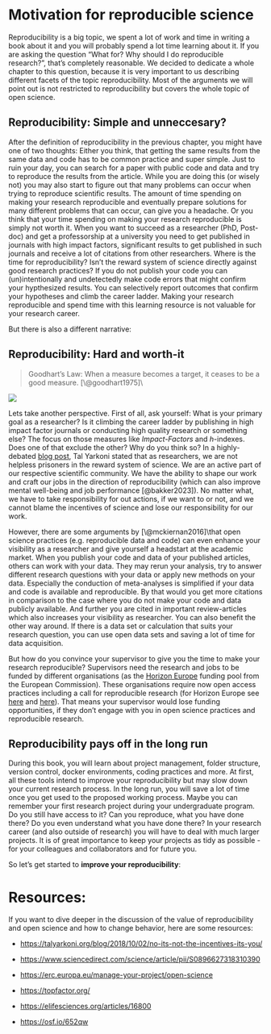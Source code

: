 # Motivation for reproducible science

Reproducibility is a big topic, we spent a lot of work and time in writing a book about it and you will probably spend a lot time learning about it.
If you are asking the question "What for? Why should I do reproducible research?", that's completely reasonable.
We decided to dedicate a whole chapter to this question, because it is very important to us describing different facets of the topic reproducibility.
Most of the arguments we will point out is not restricted to reproducibility but covers the whole topic of open science.

## Reproducibility: Simple and unneccesary?

After the definition of reproducibility in the previous chapter, you might have one of two thoughts: Either you think, that getting the same results from the same data and code has to be common practice and super simple.
Just to ruin your day, you can search for a paper with public code and data and try to reproduce the results from the article.
While you are doing this (or wisely not) you may also start to figure out that many problems can occur when trying to reproduce scientific results.
The amount of time spending on making your research reproducible and eventually prepare solutions for many different problems that can occur, can give you a headache.
Or you think that your time spending on making your research reproducible is simply not worth it.
When you want to succeed as a researcher (PhD, Post-doc) and get a professorship at a university you need to get published in journals with high impact factors, significant results to get published in such journals and receive a lot of citations from other researchers.
Where is the time for reproducibility?
Isn't the reward system of science directly against good research practices?
If you do not publish your code you can (un)intentionally and undetectedly make code errors that might confirm your hypthesized results.
You can selectively report outcomes that confirm your hypotheses and climb the career ladder.
Making your research reproducible and spend time with this learning resource is not valuable for your research career.

But there is also a different narrative:

## Reproducibility: Hard and worth-it

> Goodhart's Law: When a measure becomes a target, it ceases to be a good measure.
> \[\\@goodhart1975\]\\

![](/images/goodharts-law.png){fig-align="center"}

Lets take another perspective.
First of all, ask yourself: What is your primary goal as a researcher?
Is it climbing the career ladder by publishing in high impact factor journals or conducting high quality research or something else?
The focus on those measures like *Impact-Factors* and *h*-indexes.
Does one of that exclude the other?
Why do you think so?
In a highly-debated [blog post](https://talyarkoni.org/blog/2018/10/02/no-its-not-the-incentives-its-you/), Tal Yarkoni stated that as researchers, we are not helpless prisoners in the reward system of science.
We are an active part of our respective scientific community.
We have the ability to shape our work and craft our jobs in the direction of reproducibility (which can also improve mental well-being and job performance [@bakker2023]).
No matter what, we have to take responsibility for out actions, if we want to or not, and we cannot blame the incentives of science and lose our responsibility for our work.

However, there are some arguments by \[\\@mckiernan2016\]\\that open science practices (e.g. reproducible data and code) can even enhance your visibility as a researcher and give yourself a headstart at the academic market.
When you publish your code and data of your published articles, others can work with your data.
They may rerun your analysis, try to answer different research questions with your data or apply new methods on your data.
Especially the conduction of meta-analyses is simplified if your data and code is available and reproducible.
By that would you get more citations in comparison to the case where you do not make your code and data publicly available.
And further you are cited in important review-articles which also increases your visibility as researcher.
You can also benefit the other way around.
If there is a data set or calculation that suits your research question, you can use open data sets and saving a lot of time for data acquisition.

But how do you convince your supervisor to give you the time to make your research reproducible?
Supervisors need the research and jobs to be funded by different organisations (as the [Horizon Europe](https://commission.europa.eu/funding-tenders/find-funding/eu-funding-programmes/horizon-europe_en?prefLang=de) funding pool from the European Commission).
These organisations require now open access practices including a call for reproducible research (for Horizon Europe see [here](https://research-and-innovation.ec.europa.eu/document/download/e69aff11-4494-4e5f-866c-694539a3ea26_en?filename=ec_rtd_commitments-reform-research-assessment.pdf) and [here](https://erc.europa.eu/manage-your-project/open-science)).
That means your supervisor would lose funding opportunities, if they don't engage with you in open science practices and reproducible research.

## Reproducibility pays off in the long run

During this book, you will learn about project management, folder structure, version control, docker environments, coding practices and more.
At first, all these tools intend to improve your reproducibility but may slow down your current research process.
In the long run, you will save a lot of time once you get used to the proposed working process.
Maybe you can remember your first research project during your undergraduate program.
Do you still have access to it?
Can you reproduce, what you have done there?
Do you even understand what you have done there?
In your research career (and also outside of research) you will have to deal with much larger projects.
It is of great importance to keep your projects as tidy as possible - for your colleagues and collaborators and for future you.

So let's get started to **improve your reproducibility**:

# Resources:

If you want to dive deeper in the discussion of the value of reproducibility and open science and how to change behavior, here are some resources:

-   <https://talyarkoni.org/blog/2018/10/02/no-its-not-the-incentives-its-you/>

-   <https://www.sciencedirect.com/science/article/pii/S0896627318310390>

-   <https://erc.europa.eu/manage-your-project/open-science>

-   <https://topfactor.org/>

-   <https://elifesciences.org/articles/16800>

-   <https://osf.io/652qw>
